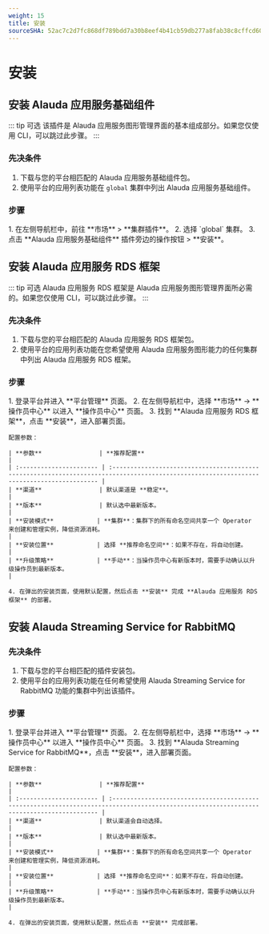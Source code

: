 ```yaml
---
weight: 15
title: 安装
sourceSHA: 52ac7c2d7fc868df789bdd7a30b8eef4b41cb59db277a8fab38c8cffcd6074b6
---
```


# 安装

## 安装 Alauda 应用服务基础组件

::: tip 可选
该插件是 Alauda 应用服务图形管理界面的基本组成部分。如果您仅使用 CLI，可以跳过此步骤。
:::

### 先决条件

1. 下载与您的平台相匹配的 Alauda 应用服务基础组件包。
2. 使用平台的应用列表功能在 `global` 集群中列出 Alauda 应用服务基础组件。

### 步骤

<Tabs>
  <Tab label="Web 控制台">
    1. 在左侧导航栏中，前往 **市场** > **集群插件**。
    2. 选择 `global` 集群。
    3. 点击 **Alauda 应用服务基础组件** 插件旁边的操作按钮 > **安装**。
  </Tab>
</Tabs>

## 安装 Alauda 应用服务 RDS 框架

::: tip 可选
Alauda 应用服务 RDS 框架是 Alauda 应用服务图形管理界面所必需的。如果您仅使用 CLI，可以跳过此步骤。
:::

### 先决条件

1. 下载与您的平台相匹配的 Alauda 应用服务 RDS 框架包。
2. 使用平台的应用列表功能在您希望使用 Alauda 应用服务图形能力的任何集群中列出 Alauda 应用服务 RDS 框架。

### 步骤

<Tabs>
  <Tab label="Web 控制台">
    1. 登录平台并进入 **平台管理** 页面。
    2. 在左侧导航栏中，选择 **市场** -> **操作员中心** 以进入 **操作员中心** 页面。
    3. 找到 **Alauda 应用服务 RDS 框架**，点击 **安装**，进入部署页面。

    配置参数：

    | **参数**                | **推荐配置**                                                                                                                               |
    | :---------------------- | :---------------------------------------------------------------------------------------------------------------------------------------- |
    | **渠道**                | 默认渠道是 **稳定**。                                                                                                                        |
    | **版本**                | 默认选中最新版本。                                                                                                                        |
    | **安装模式**            | **集群**：集群下的所有命名空间共享一个 Operator 来创建和管理实例，降低资源消耗。                                                              |
    | **安装位置**            | 选择 **推荐命名空间**：如果不存在，将自动创建。                                                                                            |
    | **升级策略**            | **手动**：当操作员中心有新版本时，需要手动确认以升级操作员到最新版本。                                                                     |

    4. 在弹出的安装页面，使用默认配置，然后点击 **安装** 完成 **Alauda 应用服务 RDS 框架** 的部署。
  </Tab>
</Tabs>

## 安装 Alauda Streaming Service for RabbitMQ

### 先决条件

1. 下载与您的平台相匹配的插件安装包。
2. 使用平台的应用列表功能在任何希望使用 Alauda Streaming Service for RabbitMQ 功能的集群中列出该插件。

### 步骤

<Tabs>
  <Tab label="Web 控制台">
    1. 登录平台并进入 **平台管理** 页面。
    2. 在左侧导航栏中，选择 **市场** -> **操作员中心** 以进入 **操作员中心** 页面。
    3. 找到 **Alauda Streaming Service for RabbitMQ**，点击 **安装**，进入部署页面。

    配置参数：

    | **参数**                | **推荐配置**                                                                                                                               |
    | :---------------------- | :---------------------------------------------------------------------------------------------------------------------------------------- |
    | **渠道**                | 默认渠道会自动选择。                                                                                                                       |
    | **版本**                | 默认选中最新版本。                                                                                                                        |
    | **安装模式**            | **集群**：集群下的所有命名空间共享一个 Operator 来创建和管理实例，降低资源消耗。                                                              |
    | **安装位置**            | 选择 **推荐命名空间**：如果不存在，将自动创建。                                                                                            |
    | **升级策略**            | **手动**：当操作员中心有新版本时，需要手动确认以升级操作员到最新版本。                                                                     |

    4. 在弹出的安装页面，使用默认配置，然后点击 **安装** 完成部署。
  </Tab>
</Tabs>
